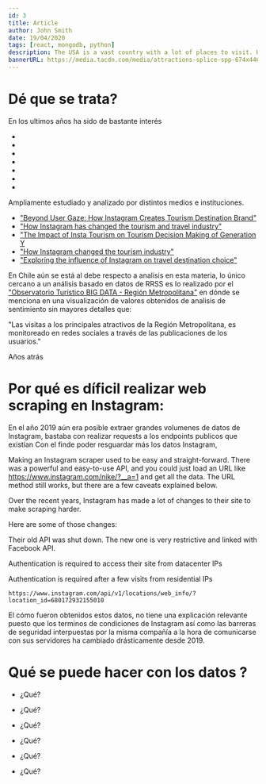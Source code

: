 ```yaml
---
id: 3
title: Article
author: John Smith
date: 19/04/2020
tags: [react, mongodb, python]
description: The USA is a vast country with a lot of places to visit. Here are the 10 best places to visit in the USA.
bannerURL: https://media.tacdn.com/media/attractions-splice-spp-674x446/07/bd/6f/17.jpg
---
```


# Dé que se trata?

En los ultimos años ha sido de bastante interés

-
-

-
-

-
-

-

Ampliamente estudiado y analizado por distintos medios e instituciones.

-   ["Beyond User Gaze: How Instagram Creates Tourism Destination Brand"](https://www.researchgate.net/publication/286530462_Beyond_User_Gaze_How_Instagram_Creates_Tourism_Destination_Brand)
-   ["How Instagram has changed the tourism and travel industry"](https://jaauth.journals.ekb.eg/article_159153_d9ef1f2a64221346e3cae8bf5ad3554e.pdf)
-   ["The Impact of Insta Tourism on Tourism Decision Making of Generation Y](https://jaauth.journals.ekb.eg/article_159153_d9ef1f2a64221346e3cae8bf5ad3554e.pdf)
-   ["How Instagram changed the tourism industry"](https://www.dw.com/en/how-instagram-changed-the-tourism-industry/a-65348690|)
-   ["Exploring the influence of Instagram on travel destination choice"](https://www.researchgate.net/publication/360142299_Exploring_the_influence_of_Instagram_on_travel_destination_choice)

En Chile aún se está al debe respecto a analisis en esta materia, lo único cercano a un análisis basado en datos de RRSS es lo realizado por el
["Observatorio Turístico BIG DATA - Región Metropolitana"](http://dataturismorm.cl/demanda-turistica.html) en dónde se menciona en una visualización de valores obtenidos de analisis de sentimiento sin mayores detalles que:

"Las visitas a los principales atractivos de la Región Metropolitana, es monitoreado en redes sociales a través de las publicaciones de los usuarios."

Años atrás

# Por qué es díficil realizar web scraping en Instagram:

En el año 2019 aún era posible extraer grandes volumenes de datos de Instagram, bastaba con realizar requests a los endpoints publicos que existían
Con el finde poder resguardar más los datos Instagram,

Making an Instagram scraper used to be easy and straight-forward. There was a powerful and easy-to-use API, and you could just load an URL like https://www.instagram.com/nike/?__a=1 and get all the data. The URL method still works, but there are a few caveats explained below.

Over the recent years, Instagram has made a lot of changes to their site to make scraping harder.

Here are some of those changes:

Their old API was shut down. The new one is very restrictive and linked with Facebook API.

Authentication is required to access their site from datacenter IPs

Authentication is required after a few visits from residential IPs

```shell
https://www.instagram.com/api/v1/locations/web_info/?location_id=680172932155010
```

El cómo fueron obtenidos estos datos, no tiene una explicación relevante puesto que los terminos de condiciones de Instagram así como las barreras de seguridad interpuestas por la misma compañía a la hora de comunicarse con sus servidores ha cambiado drásticamente desde 2019.

# Qué se puede hacer con los datos ?

-   ¿Qué?

-   ¿Qué?

-   ¿Qué?

-   ¿Qué?

-   ¿Qué?

-   ¿Qué?
